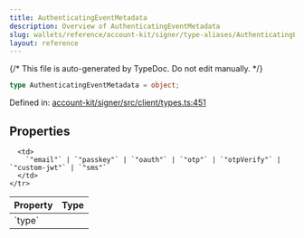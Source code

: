 ```yaml
---
title: AuthenticatingEventMetadata
description: Overview of AuthenticatingEventMetadata
slug: wallets/reference/account-kit/signer/type-aliases/AuthenticatingEventMetadata
layout: reference
---
```


{/* This file is auto-generated by TypeDoc. Do not edit manually. */}

```ts
type AuthenticatingEventMetadata = object;
```

Defined in: [account-kit/signer/src/client/types.ts:451](https://github.com/alchemyplatform/aa-sdk/blob/dc58c113ff1eeb06d4b3f76c505cbbaad47db8fc/account-kit/signer/src/client/types.ts#L451)

## Properties

<table>
  <thead>
    <tr>
      <th align="left">Property</th>
      <th align="left">Type</th>
    </tr>
  </thead>

  <tbody>
    <tr>
      <td>
        <a id="type" /> `type`
      </td>

      <td>
        `"email"` | `"passkey"` | `"oauth"` | `"otp"` | `"otpVerify"` | `"custom-jwt"` | `"sms"`
      </td>
    </tr>

  </tbody>
</table>
